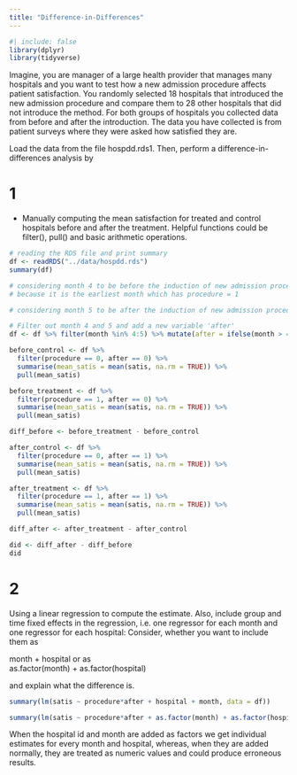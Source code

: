 ```yaml
---
title: "Difference-in-Differences"
---
```


```r
#| include: false
library(dplyr)
library(tidyverse)
```

Imagine, you are manager of a large health provider that manages many hospitals and you want to test how a new admission procedure affects patient satisfaction. You randomly selected 18 hospitals that introduced the new admission procedure and compare them to 28 other hospitals that did not introduce the method. For both groups of hospitals you collected data from before and after the introduction. The data you have collected is from patient surveys where they were asked how satisfied they are.

Load the data from the file hospdd.rds1. Then, perform a difference-in-differences analysis by

# 1
* Manually computing the mean satisfaction for treated and control hospitals before and after the treatment. Helpful functions could be filter(), pull() and basic arithmetic operations.

```r
# reading the RDS file and print summary
df <- readRDS("../data/hospdd.rds")
summary(df)
```

```r
# considering month 4 to be before the induction of new admission procedure,
# because it is the earliest month which has procedure = 1

# considering month 5 to be after the induction of new admission procedure

# Filter out month 4 and 5 and add a new variable 'after'
df <- df %>% filter(month %in% 4:5) %>% mutate(after = ifelse(month > 4, 1, 0))

before_control <- df %>%
  filter(procedure == 0, after == 0) %>%
  summarise(mean_satis = mean(satis, na.rm = TRUE)) %>% 
  pull(mean_satis)

before_treatment <- df %>%
  filter(procedure == 1, after == 0) %>%
  summarise(mean_satis = mean(satis, na.rm = TRUE)) %>% 
  pull(mean_satis)

diff_before <- before_treatment - before_control

after_control <- df %>%
  filter(procedure == 0, after == 1) %>%
  summarise(mean_satis = mean(satis, na.rm = TRUE)) %>% 
  pull(mean_satis)

after_treatment <- df %>%
  filter(procedure == 1, after == 1) %>%
  summarise(mean_satis = mean(satis, na.rm = TRUE)) %>% 
  pull(mean_satis)

diff_after <- after_treatment - after_control

did <- diff_after - diff_before
did
```

# 2 
Using a linear regression to compute the estimate. Also, include group and time fixed effects in the regression, i.e. one regressor for each month and one regressor for each hospital: Consider, whether you want to include them as

month + hospital or as  
as.factor(month) + as.factor(hospital)

and explain what the difference is.

```r
summary(lm(satis ~ procedure*after + hospital + month, data = df))
```

```r
summary(lm(satis ~ procedure*after + as.factor(month) + as.factor(hospital), data = df))
```

When the hospital id and month are added as factors we get individual estimates for every month and hospital, whereas, when they are added normally, they are treated as numeric values and could produce erroneous results.